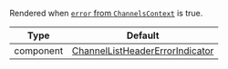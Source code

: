 Rendered when [`error` from `ChannelsContext`](../../../../contexts/channels_context.mdx#error) is true.

| Type | Default |
| - | - |
| component | [ChannelListHeaderErrorIndicator](https://github.com/GetStream/stream-chat-react-native/blob/main/package/src/components/ChannelList/ChannelListHeaderErrorIndicator.tsx) |
